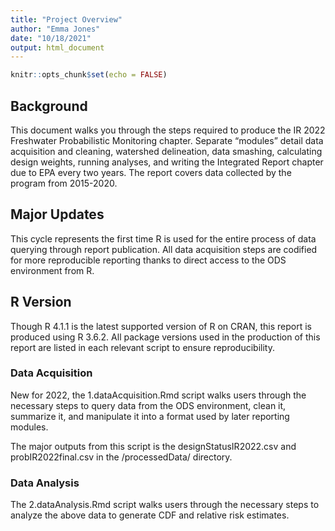 ```yaml
---
title: "Project Overview"
author: "Emma Jones"
date: "10/18/2021"
output: html_document
---
```


```r
knitr::opts_chunk$set(echo = FALSE)
```

## Background

This document walks you through the steps required to produce the IR 2022 Freshwater Probabilistic Monitoring chapter. Separate "modules" detail data acquisition and cleaning, watershed delineation, data smashing, calculating design weights, running analyses, and writing the Integrated Report chapter due to EPA every two years. The report covers data collected by the program from 2015-2020. 

## Major Updates

This cycle represents the first time R is used for the entire process of data querying through report publication. All data acquisition steps are codified for more reproducible reporting thanks to direct access to the ODS environment from R.

## R Version

Though R 4.1.1 is the latest supported version of R on CRAN, this report is produced using R 3.6.2. All package versions used in the production of this report are listed in each relevant script to ensure reproducibility.


### Data Acquisition

New for 2022, the 1.dataAcquisition.Rmd script walks users through the necessary steps to query data from the ODS environment, clean it, summarize it, and manipulate it into a format used by later reporting modules. 

The major outputs from this script is the designStatusIR2022.csv and probIR2022final.csv in the /processedData/ directory.

### Data Analysis

The 2.dataAnalysis.Rmd script walks users through the necessary steps to analyze the above data to generate CDF and relative risk estimates.
